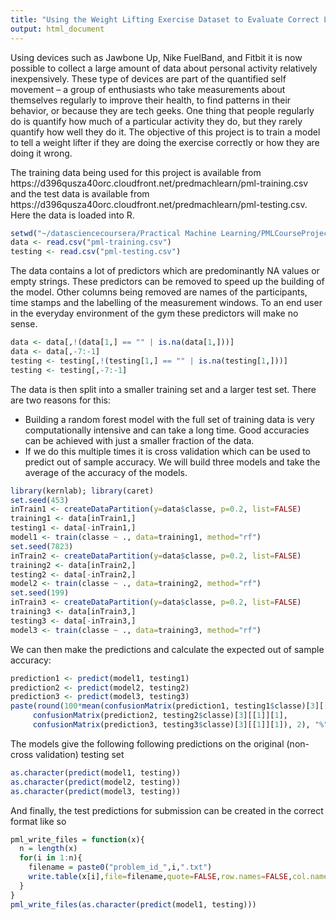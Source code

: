 ```yaml
---
title: "Using the Weight Lifting Exercise Dataset to Evaluate Correct Lifting Form"
output: html_document
---
```


Using devices such as Jawbone Up, Nike FuelBand, and Fitbit it is now possible to collect a large amount of data about personal activity relatively inexpensively. These type of devices are part of the quantified self movement – a group of enthusiasts who take measurements about themselves regularly to improve their health, to find patterns in their behavior, or because they are tech geeks. One thing that people regularly do is quantify how much of a particular activity they do, but they rarely quantify how well they do it. The objective of this project is to train a model to tell a weight lifter if they are doing the exercise correctly or how they are doing it wrong.

The training data being used for this project is available from https://d396qusza40orc.cloudfront.net/predmachlearn/pml-training.csv and the test data is available from https://d396qusza40orc.cloudfront.net/predmachlearn/pml-testing.csv. Here the data is loaded into R.

```r
setwd("~/datasciencecoursera/Practical Machine Learning/PMLCourseProject/")
data <- read.csv("pml-training.csv")
testing <- read.csv("pml-testing.csv")
```

The data contains a lot of predictors which are predominantly NA values or empty strings. These predictors can be removed to speed up the building of the model. Other columns being removed are names of the participants, time stamps and the labelling of the measurement windows. To an end user in the everyday environment of the gym these predictors will make no sense.

```r
data <- data[,!(data[1,] == "" | is.na(data[1,]))]
data <- data[,-7:-1]
testing <- testing[,!(testing[1,] == "" | is.na(testing[1,]))]
testing <- testing[,-7:-1]
```

The data is then split into a smaller training set and a larger test set. There are two reasons for this:

* Building a random forest model with the full set of training data is very computationally intensive and can take a long time. Good accuracies can be achieved with just a smaller fraction of the data.
* If we do this multiple times it is cross validation which can be used to predict out of sample accuracy. We will build three models and take the average of the accuracy of the models.

```r
library(kernlab); library(caret)
set.seed(453)
inTrain1 <- createDataPartition(y=data$classe, p=0.2, list=FALSE)
training1 <- data[inTrain1,]
testing1 <- data[-inTrain1,]
model1 <- train(classe ~ ., data=training1, method="rf")
set.seed(7823)
inTrain2 <- createDataPartition(y=data$classe, p=0.2, list=FALSE)
training2 <- data[inTrain2,]
testing2 <- data[-inTrain2,]
model2 <- train(classe ~ ., data=training2, method="rf")
set.seed(199)
inTrain3 <- createDataPartition(y=data$classe, p=0.2, list=FALSE)
training3 <- data[inTrain3,]
testing3 <- data[-inTrain3,]
model3 <- train(classe ~ ., data=training3, method="rf")
```

We can then make the predictions and calculate the expected out of sample accuracy:

```r
prediction1 <- predict(model1, testing1)
prediction2 <- predict(model2, testing2)
prediction3 <- predict(model3, testing3)
paste(round(100*mean(confusionMatrix(prediction1, testing1$classe)[3][[1]][1],
     confusionMatrix(prediction2, testing2$classe)[3][[1]][1],
     confusionMatrix(prediction3, testing3$classe)[3][[1]][1]), 2), "%", sep="")
```

The models give the following following predictions on the original (non-cross validation) testing set

```r
as.character(predict(model1, testing))
as.character(predict(model2, testing))
as.character(predict(model3, testing))
```

And finally, the test predictions for submission can be created in the correct format like so

```r
pml_write_files = function(x){
  n = length(x)
  for(i in 1:n){
    filename = paste0("problem_id_",i,".txt")
    write.table(x[i],file=filename,quote=FALSE,row.names=FALSE,col.names=FALSE)
  }
}
pml_write_files(as.character(predict(model1, testing)))
```